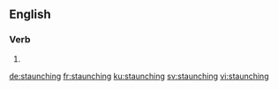 ==English==

===Verb===
{{head|en|present participle}}

# {{present participle of|staunch|lang=en|nocat=1}}

[[de:staunching]]
[[fr:staunching]]
[[ku:staunching]]
[[sv:staunching]]
[[vi:staunching]]